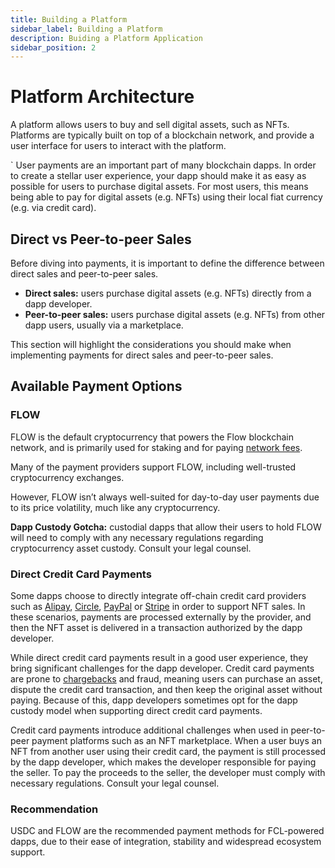 ```yaml
---
title: Building a Platform
sidebar_label: Building a Platform
description: Buiding a Platform Application
sidebar_position: 2
---
```


# Platform Architecture

A platform allows users to buy and sell digital assets, such as NFTs. Platforms are typically built on top of a blockchain network, and provide a user interface for users to interact with the platform.

`
User payments are an important part of many blockchain dapps. In order to create a stellar user experience, your dapp should make it as easy as possible for users to purchase digital assets. For most users, this means being able to pay for digital assets (e.g. NFTs) using their local fiat currency (e.g. via credit card).

## Direct vs Peer-to-peer Sales

Before diving into payments, it is important to define the difference between direct sales and peer-to-peer sales.

* **Direct sales:** users purchase digital assets (e.g. NFTs) directly from a dapp developer.
* **Peer-to-peer sales:** users purchase digital assets (e.g. NFTs) from other dapp users, usually via a marketplace.

This section will highlight the considerations you should make when implementing payments for direct sales and peer-to-peer sales.

## Available Payment Options

### FLOW

FLOW is the default cryptocurrency that powers the Flow blockchain network, and is primarily used for staking and for paying [network fees](../concepts/flow-token/concepts.md#fees).

Many of the payment providers support FLOW, including well-trusted cryptocurrency exchanges.

However, FLOW isn’t always well-suited for day-to-day user payments due to its price volatility, much like any cryptocurrency.

<Callout type="warning">

**Dapp Custody Gotcha:**  custodial dapps that allow their users to hold FLOW will need to comply with any necessary regulations regarding cryptocurrency asset custody. Consult your legal counsel.

</Callout>

### Direct Credit Card Payments

Some dapps choose to directly integrate off-chain credit card providers such as [Alipay](https://en.wikipedia.org/wiki/Alipay), [Circle](https://en.wikipedia.org/wiki/Circle_(company)), [PayPal](https://en.wikipedia.org/wiki/PayPal) or [Stripe](https://en.wikipedia.org/wiki/Stripe_(company)) in order to support NFT sales. In these scenarios, payments are processed externally by the provider, and then the NFT asset is delivered in a transaction authorized by the dapp developer.

While direct credit card payments result in a good user experience, they bring significant challenges for the dapp developer. Credit card payments are prone to [chargebacks](https://en.wikipedia.org/wiki/Chargeback) and fraud, meaning users can purchase an asset, dispute the credit card transaction, and then keep the original asset without paying. Because of this, dapp developers sometimes opt for the dapp custody model when supporting direct credit card payments.

Credit card payments introduce additional challenges when used in peer-to-peer payment platforms such as an NFT marketplace. When a user buys an NFT from another user using their credit card, the payment is still processed by the dapp developer, which makes the developer responsible for paying the seller. To pay the proceeds to the seller, the developer must comply with necessary regulations. Consult your legal counsel.

### Recommendation

USDC and FLOW are the recommended payment methods for FCL-powered dapps, due to their ease of integration, stability and widespread ecosystem support.
